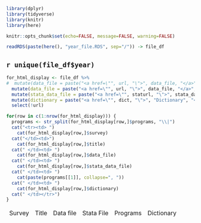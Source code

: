 
```r
library(dplyr)
library(tidyverse)
library(knitr)
library(here)

knitr::opts_chunk$set(echo=FALSE, message=FALSE, warning=FALSE)

readRDS(paste(here(), "year_file.RDS", sep="/")) -> file_df
```

## `r unique(file_df$year)`

```r
for_html_display <- file_df %>%
#  mutate(data_file = paste("<a href=\"", url, "\">", data_file, "</a>", sep="")) %>%
  mutate(data_file = paste("<a href=\"", url, "\">", data_file, "</a>", sep="")) %>%
  mutate(stata_data_file = paste("<a href=\"", staturl, "\">", stata_data_file, "</a>", sep="")) %>%
  mutate(dictionary = paste("<a href=\"", dict, "\">", "Dictionary", "</a>", sep="")) %>%
  select(!url)
```

<table>
<thead><tr><td> Survey </td><td> Title </td><td> Data file </td><td> Stata File </td><td> Programs </td><td> Dictionary </td><td></thead>
<tbody>
```r
for(row in c(1:nrow(for_html_display))) {
  programs <- str_split(for_html_display[row,]$programs, "\\|")
  cat("<tr><td> ")
    cat(for_html_display[row,]$survey)
  cat("</td><td>")
    cat(for_html_display[row,]$title)
  cat(" </td><td> ")
    cat(for_html_display[row,]$data_file)
  cat(" </td><td> ")
    cat(for_html_display[row,]$stata_data_file)
  cat(" </td><td> ")
    cat(paste(programs[[1]], collapse=", "))
  cat(" </td><td> ")
    cat(for_html_display[row,]$dictionary)
  cat(" </td></tr>")
}
```
</tbody>
</table>

